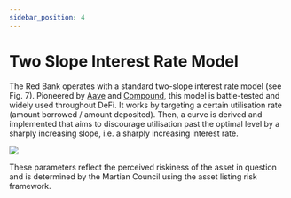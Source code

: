 ```yaml
---
sidebar_position: 4
---
```



# Two Slope Interest Rate Model

The Red Bank operates with a standard two-slope interest rate model (see Fig. 7). Pioneered by [Aave](https://github.com/aave/aave-protocol/blob/master/docs/Aave_Protocol_Whitepaper_v1_0.pdf) and [Compound](https://compound.finance/documents/Compound.Whitepaper.pdf), this model is battle-tested and widely used throughout DeFi. It works by targeting a certain utilisation rate (amount borrowed / amount deposited). Then, a curve is derived and implemented that aims to discourage utilisation past the optimal level by a sharply increasing slope, i.e. a sharply increasing interest rate.

<img src={TwoSlopeInterestRateModelUrl} />

These parameters reflect the perceived riskiness of the asset in question and is determined by the Martian Council using the asset listing risk framework.

